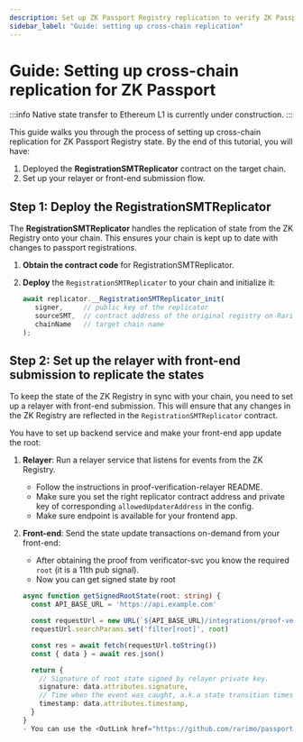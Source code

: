 ```yaml
---
description: Set up ZK Passport Registry replication to verify ZK Passport proofs on any EVM-compatible chain.
sidebar_label: "Guide: setting up cross-chain replication"
---
```



# Guide: Setting up cross-chain replication for ZK Passport

:::info
Native state transfer to Ethereum L1 is currently under construction.
:::

This guide walks you through the process of setting up cross-chain replication for ZK Passport Registry state. By the end of this tutorial, you will have:

1. Deployed the **RegistrationSMTReplicator** contract on the target chain.
1. Set up your relayer or front-end submission flow.

## Step 1: Deploy the RegistrationSMTReplicator

The **RegistrationSMTReplicator** handles the replication of state from the ZK Registry onto your chain. This ensures your chain is kept up to date with changes to passport registrations.

1. **Obtain the contract code** for <OutLink href="https://github.com/rarimo/passport-voting-contracts/blob/4cccd0ca8613330c4af68d8e0f7ca46bd3b68ac9/contracts/replication/RegistrationSMTReplicator.sol">RegistrationSMTReplicator</OutLink>.

1. **Deploy** the `RegistrationSMTReplicator` to your chain and initialize it:

   ```ts
   await replicator.__RegistrationSMTReplicator_init(
      signer,     // public key of the replicator
      sourceSMT,  // contract address of the original registry on Rarimo L2
      chainName   // target chain name
   );
   ```

## Step 2: Set up the relayer with front-end submission to replicate the states

To keep the state of the ZK Registry in sync with your chain, you need to set up a relayer with front-end submission.
This will ensure that any changes in the ZK Registry are reflected in the `RegistrationSMTReplicator` contract.

You have to set up backend service and make your front-end app update the root:
1. **Relayer**: Run a relayer service that listens for events from the ZK Registry.

   - Follow the instructions in <OutLink href="https://github.com/rarimo/proof-verification-relayer">proof-verification-relayer README</OutLink>.
   - Make sure you set the right replicator contract address and private key of corresponding `allowedUpdaterAddress` in the config.
   - Make sure <OutLink href="https://rarimo.github.io/proof-verification-relayer/#tag/State/operation/GetState">endpoint</OutLink> is available for your frontend app.

1. **Front-end**: Send the state update transactions on-demand from your front-end:
   - After obtaining the proof from verificator-svc you know the required `root` (it is a <OutLink href="https://github.com/rarimo/passport-zk-circuits/?tab=readme-ov-file#query-circuit-public-signals">11th pub signal</OutLink>).
   - Now you can get signed state by root
   ```typescript
   async function getSignedRootState(root: string) {
     const API_BASE_URL = 'https://api.example.com'

     const requestUrl = new URL(`${API_BASE_URL}/integrations/proof-verification-relayer/v1/state`)
     requestUrl.searchParams.set('filter[root]', root)

     const res = await fetch(requestUrl.toString())
     const { data } = await res.json()

     return {
       // Signature of root state signed by relayer private key.
       signature: data.attributes.signature,
       // Time when the event was caught, a.k.a state transition timestamp
       timestamp: data.attributes.timestamp,
     }
   }
   - You can use the <OutLink href="https://github.com/rarimo/passport-voting-contracts/blob/4cccd0ca8613330c4af68d8e0f7ca46bd3b68ac9/contracts/replication/RegistrationSMTReplicator.sol#L32">`transitionRoot(root, timestamp, signature)`</OutLink> method on the `RegistrationSMTReplicator` contract to submit state updates.
